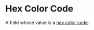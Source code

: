 # Hex Color Code

A field whose value is a [hex color code](https://en.wikipedia.org/wiki/Web_colors).
